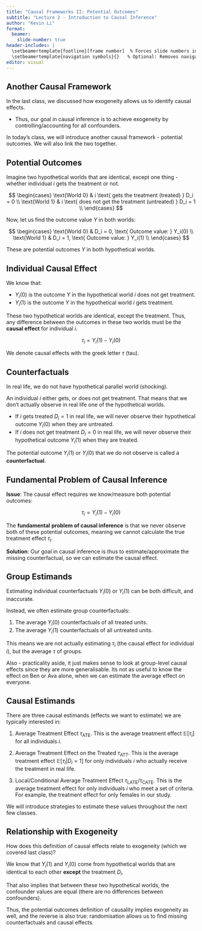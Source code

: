 ```yaml
---
title: "Causal Frameworks II: Potential Outcomes"
subtitle: "Lecture 2 - Introduction to Causal Inference"
author: "Kevin Li"
format:
  beamer:
    slide-number: true
header-includes: |
  \setbeamertemplate{footline}[frame number]  % Forces slide numbers in footline
  \setbeamertemplate{navigation symbols}{}   % Optional: Removes navigation symbols
editor: visual
---
```


## Another Causal Framework

In the last class, we discussed how exogeneity allows us to identify causal effects.

-   Thus, our goal in causal inference is to achieve exogeneity by controlling/accounting for all confounders.

In today's class, we will introduce another causal framework - potential outcomes. We will also link the two together.

## Potential Outcomes

Imagine two hypothetical worlds that are identical, except one thing - whether individual $i$ gets the treatment or not.

$$
\begin{cases}
\text{World 0} & i \text{ gets the treatment (treated) } D_i = 0 \\
\text{World 1} & i \text{ does not get the treatment (untreated) } D_i = 1 \\
\end{cases}
$$

Now, let us find the outcome value $Y$ in both worlds:

$$
\begin{cases}
\text{World 0} & D_i = 0, \text{ Outcome value: } Y_i(0) \\
\text{World 1} & D_i = 1, \text{ Outcome value: } Y_i(1) \\
\end{cases}
$$

These are potential outcomes $Y$ in both hypothetical worlds.

## Individual Causal Effect

We know that:

-   $Y_i(0)$ is the outcome $Y$ in the hypothetical world $i$ does not get treatment.
-   $Y_i(1)$ is the outcome $Y$ in the hypothetical world $i$ gets treatment.

These two hypothetical worlds are identical, except the treatment. Thus, any difference between the outcomes in these two worlds must be the **causal effect** for individual $i$.

$$
\tau_i = Y_i(1) - Y_i(0)
$$

We denote causal effects with the greek letter $\tau$ (tau).

## Counterfactuals

In real life, we do not have hypothetical parallel world (shocking).

An individual $i$ either gets, or does not get treatment. That means that we don't actually observe in real life one of the hypothetical worlds.

-   If $i$ gets treated $D_i = 1$ in real life, we will never observe their hypothetical outcome $Y_i(0)$ when they are untreated.
-   If $i$ does not get treatment $D_i = 0$ in real life, we will never observe their hypothetical outcome $Y_i(1)$ when they are treated.

The potential outcome $Y_i(1)$ or $Y_i(0)$ that we do not observe is called a **counterfactual**.

## Fundamental Problem of Causal Inference

**Issue**: The causal effect requires we know/measure both potential outcomes:

$$
\tau_i = Y_i(1) - Y_i(0)
$$

The **fundamental** **problem of causal inference** is that we never observe both of these potential outcomes, meaning we cannot calculate the true treatment effect $\tau_i$.

**Solution**: Our goal in causal inference is thus to estimate/approximate the missing counterfactual, so we can estimate the causal effect.

## Group Estimands

Estimating individual counterfactuals $Y_i(0)$ or $Y_i(1)$ can be both difficult, and inaccurate.

Instead, we often estimate group counterfactuals:

1.  The average $Y_i(0)$ counterfactuals of all treated units.
2.  The average $Y_i(1)$ counterfactuals of all untreated units.

This means we are not actually estimating $\tau_i$ (the causal effect for individual $i$), but the average $\tau$ of groups.

Also - practicality aside, it just makes sense to look at group-level causal effects since they are more generalisable. Its not as useful to know the effect on Ben or Ava alone, when we can estimate the average effect on everyone.

## Causal Estimands

There are three causal estimands (effects we want to estimate) we are typically interested in:

1.  Average Treatment Effect $\tau_\text{ATE}$. This is the average treatment effect $\mathbb E[\tau_i]$ for all individuals $i$.

2.  Average Treatment Effect on the Treated $\tau_\text{ATT}$. This is the average treatment effect $\mathbb E[\tau_i | D_i = 1]$ for only individuals $i$ who actually receive the treatment in real life.

3.  Local/Conditional Average Treatment Effect $\tau_\text{LATE}$/$\tau_\text{CATE}$. This is the average treatment effect for only individuals $i$ who meet a set of criteria. For example, the treatment effect for only females in our study.

We will introduce strategies to estimate these values throughout the next few classes.

## Relationship with Exogeneity

How does this definition of causal effects relate to exogeneity (which we covered last class)?

We know that $Y_i(1)$ and $Y_i(0)$ come from hypothetical worlds that are identical to each other **except** the treatment $D_i$.

That also implies that between these two hypothetical worlds, the confounder values are equal (there are no differences between confounders).

Thus, the potential outcomes definition of causality implies exogeneity as well, and the reverse is also true: randomisation allows us to find missing counterfactuals and causal effects.
